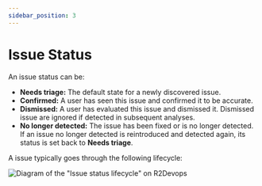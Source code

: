 ```yaml
---
sidebar_position: 3
---
```


# Issue Status

An issue status can be:
- **Needs triage:** The default state for a newly discovered issue. 
- **Confirmed:** A user has seen this issue and confirmed it to be accurate. 
- **Dismissed:** A user has evaluated this issue and dismissed it. Dismissed issue are ignored if detected in subsequent analyses. 
- **No longer detected:** The issue has been fixed or is no longer detected. If an issue no longer detected is reintroduced and detected again, its status is set back to **Needs triage**.

A issue typically goes through the following lifecycle: 

![Diagram of the "Issue status lifecycle" on R2Devops](./issue_status_diagram.png)